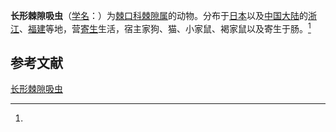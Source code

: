 {{Speciesbox
| name = 长形棘隙吸虫
| status = 
| status_system = 
| image = 
| genus = Echinochasmus
| species = elongatus
| authority = (Miki, 1923)<ref name='id10102'>{{cite web| url =http://www.bioinfo.cn/db05/BjdwSpecies.php?action=view&id=10102| title =长形棘隙吸虫| work =《中国动物物种编目数据库》| publisher =中国科学院微生物研究所| author =中国科学院动物研究所| accessdate =2009-04-16| deadurl =yes| archiveurl =https://web.archive.org/web/20131203122335/http://www.bioinfo.cn/db05/BjdwSpecies.php?action=view| archivedate =2013-12-03}}</ref>
}}

'''长形棘隙吸虫'''（[[学名|学名]]：{{lang|la|''Echinochasmus elongatus''}}）为[[棘口科|棘口科]][[棘隙属|棘隙属]]的动物。分布于[[日本|日本]]以及[[中国大陆|中国大陆]]的[[浙江|浙江]]、[[福建|福建]]等地，营[[寄生|寄生]]生活，宿主家狗、猫、小家鼠、褐家鼠以及寄生于肠。<ref name='id10102'/>

== 参考文献 ==
{{reflist}}

{{Wikispecies|Echinochasmus elongatus}}

[[Category:棘隙属|长形棘隙吸虫]]


{{吸虫小作品}}